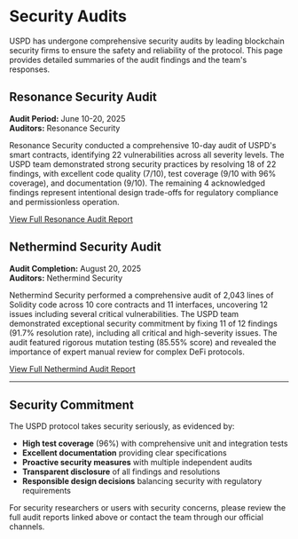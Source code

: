 # Security Audits

USPD has undergone comprehensive security audits by leading blockchain security firms to ensure the safety and reliability of the protocol. This page provides detailed summaries of the audit findings and the team's responses.

## Resonance Security Audit

**Audit Period:** June 10-20, 2025  
**Auditors:** Resonance Security  

Resonance Security conducted a comprehensive 10-day audit of USPD's smart contracts, identifying 22 vulnerabilities across all severity levels. The USPD team demonstrated strong security practices by resolving 18 of 22 findings, with excellent code quality (7/10), test coverage (9/10 with 96% coverage), and documentation (9/10). The remaining 4 acknowledged findings represent intentional design trade-offs for regulatory compliance and permissionless operation.

[View Full Resonance Audit Report](/documents/uspd_audit_resonance.pdf)

## Nethermind Security Audit

**Audit Completion:** August 20, 2025  
**Auditors:** Nethermind Security  

Nethermind Security performed a comprehensive audit of 2,043 lines of Solidity code across 10 core contracts and 11 interfaces, uncovering 12 issues including several critical vulnerabilities. The USPD team demonstrated exceptional security commitment by fixing 11 of 12 findings (91.7% resolution rate), including all critical and high-severity issues. The audit featured rigorous mutation testing (85.55% score) and revealed the importance of expert manual review for complex DeFi protocols.

[View Full Nethermind Audit Report](/documents/uspd_audit_nethermind.pdf)

---

## Security Commitment

The USPD protocol takes security seriously, as evidenced by:

- **High test coverage** (96%) with comprehensive unit and integration tests
- **Excellent documentation** providing clear specifications
- **Proactive security measures** with multiple independent audits
- **Transparent disclosure** of all findings and resolutions
- **Responsible design decisions** balancing security with regulatory requirements

For security researchers or users with security concerns, please review the full audit reports linked above or contact the team through our official channels.
